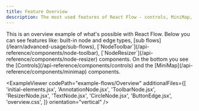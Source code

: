 ```yaml
---
title: Feature Overview
description: The most used features of React Flow - controls, MiniMap, node types, edge types, edge labels, and custom styling.
---
```



<ExampleLayout>
This is an overview example of what's possible with React Flow. Below you can see features like: built-in node and edge types, [sub flows](/learn/advanced-usage/sub-flows), [`NodeToolbar`](/api-reference/components/node-toolbar), [`NodeResizer`](/api-reference/components/node-resizer) components. On the bottom you see the [Controls](/api-reference/components/controls) and the [MiniMap](/api-reference/components/minimap) components.

<ExampleViewer
  codePath="example-flows/Overview"
  additionalFiles={[
    'initial-elements.jsx',
    'AnnotationNode.jsx',
    'ToolbarNode.jsx',
    'ResizerNode.jsx',
    'TextNode.jsx',
    'CircleNode.jsx',
    'ButtonEdge.jsx',
    'overview.css',
  ]}
  orientation="vertical"
/>

</ExampleLayout>
